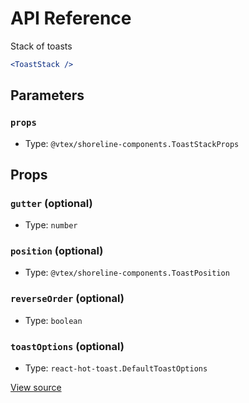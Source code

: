 # API Reference

Stack of toasts

```jsx
<ToastStack />
```

## Parameters

### `props`

- Type: `@vtex/shoreline-components.ToastStackProps`

## Props

### `gutter` (optional)

- Type: `number`

### `position` (optional)

- Type: `@vtex/shoreline-components.ToastPosition`

### `reverseOrder` (optional)

- Type: `boolean`

### `toastOptions` (optional)

- Type: `react-hot-toast.DefaultToastOptions`

[View source](https://github.com/vtex/shoreline/blob/760f1953f/packages/components/src/toast/toast-stack.tsx#L15)
